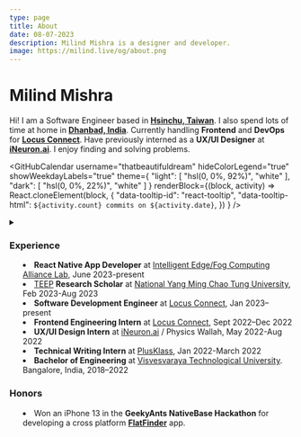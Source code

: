 ```yaml
---
type: page
title: About
date: 08-07-2023
description: Milind Mishra is a designer and developer.
image: https://milind.live/og/about.png
---
```



<Head>
  <title>Milind Mishra</title>
</Head>

# Milind Mishra

Hi! I am a Software Engineer based in [**Hsinchu, Taiwan**](https://g.co/kgs/j6odGY). I also spend lots of time at home in [**Dhanbad, India**](https://g.co/kgs/xSZ839). Currently handling **Frontend** and **DevOps** for [**Locus Connect**](https://locusconnect.com). Have previously interned as a **UX/UI Designer** at [**iNeuron.ai**](https://ineuron.ai). I enjoy finding and solving problems.

<GitHubCalendar
  username="thatbeautifuldream"
  hideColorLegend="true"
  showWeekdayLabels="true"
  theme={
    "light": [
      "hsl(0, 0%, 92%)",
      "white"
    ],
    "dark": [
      "hsl(0, 0%, 22%)",
      "white"
    ]
  }
  renderBlock={(block, activity) =>
    React.cloneElement(block, {
      "data-tooltip-id": "react-tooltip",
      "data-tooltip-html": `${activity.count} commits on ${activity.date}`,
    })
  }
/>
<ReactTooltip id="react-tooltip" />

<details><summary children="Resume"/>

<style jsx>{`
  summary:not(:focus-visible):focus {
    outline: none;
  }
`}</style>

### Experience

- **React Native App Developer** at [Intelligent Edge/Fog Computing Alliance Lab](https://iedge.lab.nycu.edu.tw/), June 2023-present
- [TEEP](https://teep.studyintaiwan.org/) **Research Scholar** at [National Yang Ming Chao Tung University](https://en.nycu.edu.tw/), Feb 2023-Aug 2023
- **Software Development Engineer** at [Locus Connect](https://locusconnect.com), Jan 2023–present
- **Frontend Engineering Intern** at [Locus Connect](https://locusconnect.com), Sept 2022–Dec 2022
- **UX/UI Design Intern** at [iNeuron.ai](https://ineuron.ai/) / Physics Wallah, May 2022-Aug 2022
- **Technical Writing Intern** at [PlusKlass](https://www.plusklass.com/), Jan 2022-March 2022
- **Bachelor of Engineering** at [Visvesvaraya Technological University](https://vtu.ac.in/). Bangalore, India, 2018–2022

### Honors

- Won an iPhone 13 in the **GeekyAnts NativeBase Hackathon** for developing a cross platform [**FlatFinder**](https://github.com/thatbeautifuldream/flat-finder) app.

</details>
